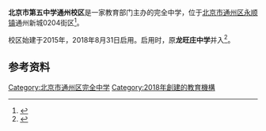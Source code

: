 {{Coord|display=title}}
{{Infobox School
  | name        = 北京市第五中学通州校区
  | other_name  = 
  | image       = 
  | motto       = 
  | established = 2018年
  | type        = 完全中学
  | religion    = 
  | affiliation =
  | area           = 占地面积约120亩，建筑面积约为6.9万平方米
  | district    = 
  | grades      = 
  | principal   = 
  | dean        = 
  | college     = 
  | house       = 
  | sc          =
  | cs          =
  | faculty     = 
  | staff       = 
  | students    = 
  | athletics   = 
  | conference  = 
  | colors      = 
  | mascot      = 
  | magazine    =  
  | address     = 北京市通州区永顺镇通州新城0204街区
  | tel         = {{tel|86|10|89592567}}
  | fax         = 
  | mail        = 
  | website     = 
}}
'''北京市第五中学通州校区'''是一家教育部门主办的完全中学，位于[[北京市|北京市]][[通州区_(北京市)|通州区]][[永顺镇_(北京市)|永顺镇]]通州新城0204街区<ref name="通州区中小学办公室公开电话">{{cite web |author1=[[北京市通州区教育委员会|北京市通州区教育委员会]] |title=通州区中小学办公室公开电话 |url=http://zhengfu.bjtzh.gov.cn/edu/fzx/201911/1254166.shtml |website=北京市通州区人民政府 |accessdate=2021-02-17 |date=2019-11-21 |archive-date=2020-01-15 |archive-url=https://web.archive.org/web/20200115225402/http://zhengfu.bjtzh.gov.cn/edu/fzx/201911/1254166.shtml }}</ref>。

校区始建于2015年，2018年8月31日启用。启用时，原'''龙旺庄中学'''并入<ref>{{cite news |title=美上天了！北京五中通州校区启用了，这个学校跟它合并了 |url=https://k.sina.cn/article_6430564442_17f4aa05a00100alo2.html |accessdate=2021-02-20 |date=2018-09-02}}</ref>。

==参考资料==
{{reflist}}

[[Category:北京市通州区完全中学|Category:北京市通州区完全中学]]
[[Category:2018年創建的教育機構|Category:2018年創建的教育機構]]